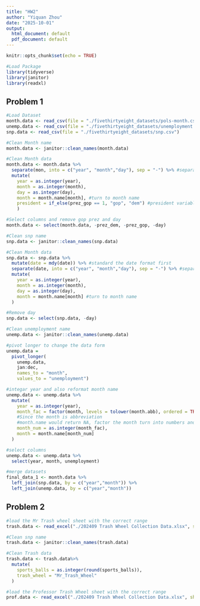 ```yaml
---
title: "HW2"
author: "Yiquan Zhou"
date: "2025-10-01"
output:
  html_document: default
  pdf_document: default
---
```


```r
knitr::opts_chunk$set(echo = TRUE)
```

```r
#Load Package
library(tidyverse)
library(janitor)
library(readxl)
```

## Problem 1
```r
#Load Dataset
month.data <- read_csv(file = "./fivethirtyeight_datasets/pols-month.csv")
unemp.data <- read_csv(file = "./fivethirtyeight_datasets/unemployment.csv")
snp.data <- read_csv(file = "./fivethirtyeight_datasets/snp.csv")
```
```r
#Clean Month name
month.data <- janitor::clean_names(month.data)

#Clean Month data
month.data <- month.data %>%
  separate(mon, into = c("year", "month","day"), sep = "-") %>% #separate date column into year month day
  mutate(
    year = as.integer(year),
    month = as.integer(month),
    day = as.integer(day),
    month = month.name[month], #turn to month name
    president = if_else(prez_gop == 1, "gop", "dem") #president variable showing dem or gop
    )

#Select columns and remove gop prez and day 
month.data <- select(month.data, -prez_dem, -prez_gop, -day)
```

```r
#Clean snp name
snp.data <- janitor::clean_names(snp.data)

#Clean Month data
snp.data <- snp.data %>%
  mutate(date = mdy(date)) %>% #standard the date format first
  separate(date, into = c("year", "month","day"), sep = "-") %>% #separate date column into year month day
  mutate(
    year = as.integer(year),
    month = as.integer(month),
    day = as.integer(day),
    month = month.name[month] #turn to month name
  )

#Remove day 
snp.data <- select(snp.data, -day)
```

```r
#Clean unemployment name
unemp.data <- janitor::clean_names(unemp.data)

#pivot longer to change the data form
unemp.data = 
  pivot_longer(
    unemp.data, 
    jan:dec,
    names_to = "month", 
    values_to = "unemployment")

#integar year and also reformat month name
unemp.data <- unemp.data %>%
  mutate(
    year = as.integer(year),
    month_fac = factor(month, levels = tolower(month.abb), ordered = TRUE), 
    #Since the month is abbreviation
    #month.name would return NA, factor the month turn into numbers and then use month.name
    month_num = as.integer(month_fac),
    month = month.name[month_num]
  )

#select columns
unemp.data <- unemp.data %>%
  select(year, month, unemployment)
```

```r
#merge datasets
final_data_1 <- month.data %>%
  left_join(snp.data, by = c("year","month")) %>%
  left_join(unemp.data, by = c("year","month"))
```

## Problem 2
```r
#load the Mr Trash wheel sheet with the correct range
trash.data <- read_excel("./202409 Trash Wheel Collection Data.xlsx", sheet = "Mr. Trash Wheel", range = "A2:N653")
```

```r
#Clean snp name
trash.data <- janitor::clean_names(trash.data)

#Clean Trash data
trash.data <- trash.data%>%
  mutate(
    sports_balls = as.integer(round(sports_balls)),
    trash_wheel = "Mr_Trash_Wheel"
  )
```

```r
#load the Professor Trash Wheel sheet with the correct range
prof.data <- read_excel("./202409 Trash Wheel Collection Data.xlsx", sheet = "Professor Trash Wheel", skip = 1)
```

